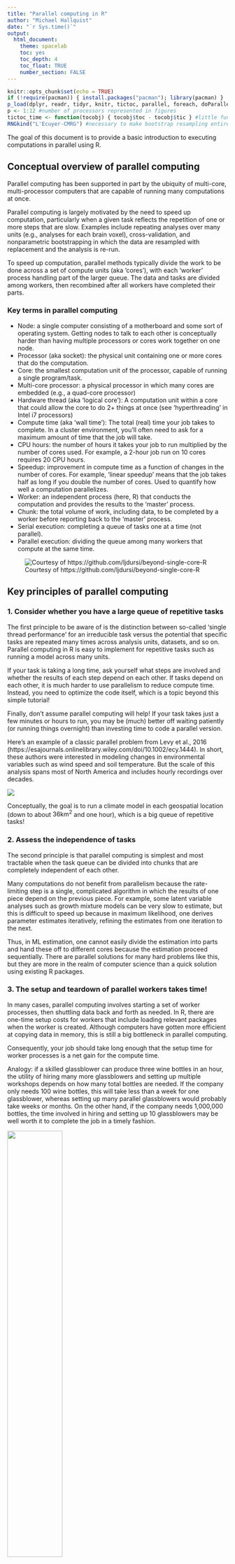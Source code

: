 ```yaml
---
title: "Parallel computing in R"
author: "Michael Hallquist"
date: "`r Sys.time()`"
output:
  html_document:
    theme: spacelab
    toc: yes
    toc_depth: 4
    toc_float: TRUE
    number_section: FALSE
---
```


```r
knitr::opts_chunk$set(echo = TRUE)
if (!require(pacman)) { install.packages("pacman"); library(pacman) }
p_load(dplyr, readr, tidyr, knitr, tictoc, parallel, foreach, doParallel)
p <- 1:12 #number of processors represented in figures
tictoc_time <- function(tocobj) { tocobj$toc - tocobj$tic } #little function to compute elapsed time from tictoc::toc() return
RNGkind("L'Ecuyer-CMRG") #necessary to make bootstrap resampling entirely comparable across jobs
```

The goal of this document is to provide a basic introduction to executing computations in parallel using R.

## Conceptual overview of parallel computing

Parallel computing has been supported in part by the ubiquity of multi-core, multi-processor computers that are capable of running many computations at once.

Parallel computing is largely motivated by the need to speed up computation, particularly when a given task reflects the repetition of one or more steps that are slow. Examples include repeating analyses over many units (e.g., analyses for each brain voxel), cross-validation, and nonparametric bootstrapping in which the data are resampled with replacement and the analysis is re-run.

To speed up computation, parallel methods typically divide the work to be done across a set of compute units (aka 'cores'), with each 'worker' process handling part of the larger queue. The data and tasks are divided among workers, then recombined after all workers have completed their parts.

### Key terms in parallel computing

- Node: a single computer consisting of a motherboard and some sort of operating system. Getting nodes to talk to each other is conceptually harder than having multiple processors or cores work together on one node.
- Processor (aka socket): the physical unit containing one or more cores that do the computation. 
- Core: the smallest computation unit of the processor, capable of running a single program/task.
- Multi-core processor: a physical processor in which many cores are embedded (e.g., a quad-core processor)
- Hardware thread (aka 'logical core'): A computation unit within a core that could allow the core to do 2+ things at once (see 'hyperthreading' in Intel i7 processors)
- Compute time (aka 'wall time'): The total (real) time your job takes to complete. In a cluster environment, you'll often need to ask for a maximum amount of time that the job will take.
- CPU hours: the number of hours it takes your job to run multiplied by the number of cores used. For example, a 2-hour job run on 10 cores requires 20 CPU hours.
- Speedup: improvement in compute time as a function of changes in the number of cores. For example, 'linear speedup' means that the job takes half as long if you double the number of cores. Used to quantify how well a computation parallelizes.
- Worker: an independent process (here, R) that conducts the computation and provides the results to the 'master' process.
- Chunk: the total volume of work, including data, to be completed by a worker before reporting back to the 'master' process.
- Serial execution: completing a queue of tasks one at a time (not parallel).
- Parallel execution: dividing the queue among many workers that compute at the same time.

![Courtesy of https://github.com/ljdursi/beyond-single-core-R](../img/sockets-cores.png)

## Key principles of parallel computing

### 1. Consider whether you have a large queue of repetitive tasks

The first principle to be aware of is the distinction between so-called 'single thread performance' for an irreducible task versus the potential that specific tasks are repeated many times across analysis units, datasets, and so on. Parallel computing in R is easy to implement for repetitive tasks such as running a model across many units.

If your task is taking a long time, ask yourself what steps are involved and whether the results of each step depend on each other. If tasks depend on each other, it is much harder to use parallelism to reduce compute time. Instead, you need to optimize the code itself, which is a topic beyond this simple tutorial!

Finally, don't assume parallel computing will help! If your task takes just a few minutes or hours to run, you may be (much) better off waiting patiently (or running things overnight) than investing time to code a parallel version.

Here's an example of a classic parallel problem from Levy et al., 2016 (https://esajournals.onlinelibrary.wiley.com/doi/10.1002/ecy.1444). In short, these authors were interested in modeling changes in environmental variables such as wind speed and soil temperature. But the scale of this analysis spans most of North America and includes hourly recordings over decades.

![](../img/levy_geospatial.png)

Conceptually, the goal is to run a climate model in each geospatial location (down to about $36\textrm{km}^2$ and one hour), which is a big queue of repetitive tasks!

### 2. Assess the independence of tasks

The second principle is that parallel computing is simplest and most tractable when the task queue can be divided into chunks that are completely independent of each other.

Many computations do not benefit from parallelism because the rate-limiting step is a single, complicated algorithm in which the results of one piece depend on the previous piece. For example, some latent variable analyses such as growth mixture models can be very slow to estimate, but this is difficult to speed up because in maximum likelihood, one derives parameter estimates iteratively, refining the estimates from one iteration to the next.

Thus, in ML estimation, one cannot easily divide the estimation into parts and hand these off to different cores because the estimation proceed sequentially. There are parallel solutions for many hard problems like this, but they are more in the realm of computer science than a quick solution using existing R packages.

### 3. The setup and teardown of parallel workers takes time!

In many cases, parallel computing involves starting a set of worker processes, then shuttling data back and forth as needed. In R, there are one-time setup costs for workers that include loading relevant packages when the worker is created. Although computers have gotten more efficient at copying data in memory, this is still a big bottleneck in parallel computing.

Consequently, your job should take long enough that the setup time for worker processes is a net gain for the compute time. 

Analogy: if a skilled glassblower can produce three wine bottles in an hour, the utility of hiring many more glassblowers and setting up multiple workshops depends on how many total bottles are needed. If the company only needs 100 wine bottles, this will take less than a week for one glassblower, whereas setting up many parallel glassblowers would probably take weeks or months. On the other hand, if the company needs 1,000,000 bottles, the time involved in hiring and setting up 10 glassblowers may be well worth it to complete the job in a timely fashion.

![](../img/few_bottles.jpg){width=50%}

**versus**

![](../img/wine_cellar.jpg){width=50%}

A corollary of the setup/teardown principle is that workers should be given substantial work to do on every iteration. If a worker is repeatedly handed a task that takes only milliseconds to complete, the worker will spend most of its time shuttling data back and forth, which may be slower than running a task serially. For example, if you need to run 10 models for 1000 data units (e.g., brain regions) and each model takes 2 seconds, it is usually better to parallelize over the models (1000 units per worker) than the other way around. Though this means you can only scale to 10 processors. The alternative is to chunk compute tasks manually (see below).

### 4. Keep an eye on memory usage by workers

Although R provides some convenience tools to reduce the amount of data transferred to workers, you have to keep an eye on this yourself. That is, be sure that each worker has only the smallest amount of 'stuff' needed to do its work. By 'stuff,' I mean, data, packages, and code that are required to complete the task. See `.noexport` in the `foreach` package. Likewise, use Activity Monitor on mac, 'top' on Linux, or 'Task Manager' on Windows to monitor things. You can also call `object.size` to examine one object, `gc` to clean up memory manually, or `pryr::mem_used()` to look at total memory used by a given R process.

For additional guidance see Hadley Wickham's guide: <http://adv-r.had.co.nz/memory.html>.

### 5. Parallel computing over a queue is a classic split-apply-combine problem

Credit: Jonathan Dursi <https://github.com/ljdursi/beyond-single-core-R/>

Popularized by Hadley Wickham, the split-apply-combine nomenclature has become a model for thinking about data analysis in the R tidyverse.

Split the data set up into relevant sub-sets; apply some analysis to it; combine the results.

This is exactly the way to think about scalable data analysis.  Split the data - 
or tasks on that data - up between computing elements; do the analyses; then combine
the results somehow.

The details depend a great deal on the analyses (and the nature of the data.)

![](../img/split-apply-combine.png){width=30%}

## Considering and testing speedup

If the total compute time needed to process a queue scales linearly with the number of cores used in parallel, we say the problem has 'linear speedup.' This is the *best case scenario*, sometimes referred to as an 'embarrassingly parallel' problem. Much of the time, however, the compute time hits an asymptotic wall where the benefits of using additional cores are outweighed by the costs of coordinating information flow among so many workers. Although the details are beyond the scope of this tutorial, this asymptotic function may follow Amdal's law:

### Amdal's law

$$
T \approx \left ( f + \frac{1 - f}{P} \right )
$$

where $T$ is the compute time, $f$ is the proportion of computation time that must be performed serially, and $P$ is the number of cores.

This asymptotic pattern reflects that part of the overhead of distributing data to and assembling results from each worker needs to be done serially by the 'master' process. The asymptote is even lower (i.e., speedup is worse) if the data and results must be transferred over the network to different nodes, rather than running on one node with shared memory (RAM).

```r
#code from: https://github.com/ljdursi/beyond-single-core-R/
amdall.efficiency <- function(f,p) (1./p) / (f + (1.-f)/p)
serial.fracs <- seq(0.,.75,by=.15)
eff <- matrix(nrow=length(serial.fracs), ncol=length(p))
for (i in 1:length(serial.fracs)) {
  eff[i,] <- sapply(p, function(np) amdall.efficiency(serial.fracs[i], np))
}
matplot(t(eff), type = c("b"), pch=16, xlab="Number of Processors", ylab="Efficiency", col=1:6)
legend("topright", legend = serial.fracs,  pch=16, col=1:6, title="Serial Fraction")
```

### How to approach speedup testing

The first step in testing speedup is typically to estimate the speed of single-threaded computation on a smaller queue. For example, if you have 50 million items in the queue (e.g., models x datasets x bootstrap samples), how many can one core clear in 10 minutes? This gives you an estimate of how many cores you may wish to consider and how long the compute time will be in parallel. Note that the single-threaded performance doesn't account for the slowdown associated with distributing information among the workers (Amdal's law).

*Note*: testing speedup is probably only worth the time investment if you anticipate the full analysis taking a very long time, even in parallel. For example, if your initial tests suggest that a single thread can clear 1,000 items from the queue in 30 minutes and you have 20 million items, it's probably worth it because your estimated compute time is 10,000 hours, or about 417 days... On the other hand, if you think the serial compute time is closer to 40 hours, you might try using nearly all the cores on your machine/node (e.g., 4 or 8) and see how things go.

For testing speedup, you usually want to use a smaller, but representative, subset of the data. For example, if you will be running multilevel models for 1000 nonparametric bootstrap samples and are considering using between 2 and 20 cores, you might start by looking at speedup on 20 or 40 datasets, or you might try running the models on a subset of the observations. For example, instead of estimating the model with the actual $N$ (e.g., 50,000), run the full analysis on a random sample of 5,000. This will give you a sense of speedup without the potentially long wait time of running the full analysis.

## Basic parallelism in R using the parallel package

Since R 2.14, the `parallel` package has been a useful tool for parallel computing in 'base R' (i.e., no add-on packages needed). The `parallel` package provides a low-burden approach to parallel computing by extending conventional `*apply` functions in `R` (e.g., `lapply` or `apply`). Because the `*apply` family is already organized around a loop structure (e.g., over rows in a matrix or elements of a list), the parallel variants simply divide the work among 2+ worker processes, which can be started and managed by the package without your involvement.

As a motivating example (adapted from Matt Jones' [parallel R tutorial](https://nceas.github.io/oss-lessons/parallel-computing-in-r/parallel-computing-in-r.html)), 
let's consider estimating a model in which we predict whether an iris (flower)  is a 'setosa' species or a 'versicolor' species as a function of the flower's sepal length. This will be a logistic model in which we predict the probability of being a setosa given the sepal length.

We'll start by looping over samples using a `for` loop, which is not the 'right' way to do this, even though it is often convenient. Why is this potentially bad? A loop in `R` is evaluated code in which, conceptually, each line of the loop is evaluated and interpreted in sequence. As you go from one iteration to the next, the code is evaluated over and over. Depending on how much code is in the loop, it can be slower, occasionally substantially, compared to the corresponding `*apply` function. Details of this are beyond the scope of the tutorial, but see here: https://stackoverflow.com/questions/2275896/is-rs-apply-family-more-than-syntactic-sugar. 

### Sidebar on loops: when parallelism is not the answer to compute time

I'm not anti-loops. Sometimes a loop is just as fast as an `*apply` call and is much more intuitive to read. There are, however, a few cases where a loop is a terrible idea:

1. Building up a very large object one iteration at a time (e.g., adding 1 million rows to a `data.frame` one at a time).
2. Populating selected cells of a large array one at a time, especially in a nested loop (e.g., in spatial data such as fMRI).
3. Computing something sequentially that could be computed all at once. The latter is called 'vectorized' computation because the operation works with an entire vector or matrix at once, rather than individual steps in a loop.

Here's an example of a bad loop using simulated data for 1000 'people' and 200 'variables.' Imagine that we want the 200 x 200 correlation matrix. We could compute each cell in the matrix sequentially, or we could pass the entire data matrix to the `cor` function at once. Which will be faster?

```r
#made up data with 1000 'people' and 200 'variables'
random_data <- matrix(rnorm(200000), nrow=1000)

tic("vectorized cor() on whole data matrix")
cor_mat <- cor(random_data)
vec_time <- toc()
```
And now in a double for loop...
```r
cor_mat <- matrix(NA, nrow=ncol(random_data), ncol=ncol(random_data)) #empty 200 x 200 matrix
tic("cell-by-cell correlation using double for loop")
for (i in 1:nrow(cor_mat)) {
  for (j in 1:ncol(cor_mat)) {
    cor_mat[i,j] <- cor(random_data[,i], random_data[,j])
  }
}
seq_time <- toc()
```

```r
cat("The sequential version is: ", tictoc_time(seq_time)/tictoc_time(vec_time), "x slower than the vectorized version!\n", sep="")
```

The solution here is not to make the computation parallel, but to use the already-vectorized function `cor` to do the work. The take home is: if you can avoid loops in favor of vectorized (all-at-once) operations, you (almost always) should!

### Quick example of mclapply

Okay, let's get back on track with our bootstrapping example using a serial approach.

```r
iris_2species <- iris %>% dplyr::filter(Species != "virginica")
bootstrap_samples <- 10000
nobs <- nrow(iris_2species)

set.seed(1001) #for synchronizing bootstrap resampling precisely across different methods
tic("for loop bootstrapping")
res <- data.frame()
for (trial in 1:bootstrap_samples) {
  ind <- sample(nobs, nobs, replace=TRUE) #indices for resampling with replacement
  shuf_df <- iris_2species[ind,]
  
  m_out <- suppressWarnings(glm(Species ~ Sepal.Length, shuf_df, family="binomial"))
  res <- rbind(res, broom::tidy(m_out)) #handy function for building data.frame of model coefficients
}
serial_time <- toc()
```
About 30 seconds on this machine... Could we do better?

Here's the equivalent using `lapply` (note that the `map` function in the `purr` package would be pretty helpful here, too).

```r
set.seed(1001)
tic("bootstrapping with lapply")
res_lapply <- lapply(1:bootstrap_samples, function(trial) {
    ind <- sample(nobs, nobs, replace=TRUE) #indices for resampling with replacement
    shuf_df <- iris_2species[ind,]
    
    m_out <- suppressWarnings(glm(Species ~ Sepal.Length, shuf_df, family="binomial"))
    broom::tidy(m_out) #handy function for building data.frame of model coefficients
})


#note that res is currently a list of data.frames from each iteration. We want to combine these into a single data.frame
res_lapply <- dplyr::bind_rows(res_lapply)

lapply_time <- toc()
```

Note how much faster `lapply` is in this case (about 33%)! We'd have to do further code analysis to understand the details, but my strong hunch is that slowly growing the `res` object using repeated rbind calls generates a lot of unnecessary overhead.

Moving onto the parallel computing with `mclapply`, let's start by figuring out how many cores we could potentially abuse on this machine:

```r
detectCores()
```
(I get 8 here on my MacBook Pro. You may get a different number.)

Note, however, that this number typically includes so-called 'logical cores' (i.e., a hardware thread) in which independent computations can occur nearly simultaneously within a single core (most common on Intel i7 processors, which support 'hyperthreading'). Usually, this is a good upper bound, but if you want to restrict yourself to physical cores, specify:

```r
detectCores(logical = FALSE)
```

The `mclapply` and `parLapply` functions in the `parallel` package provide convenient parallel equivalent of `lapply`. What's the difference?

* `mclapply` does not actually work in parallel on Windows... it just runs serially (this has to do with how workers are managed)
* `mclapply` sets up the pool of worker processes itself using the `mc.cores` argument, then shuts them down when this computation completes
* `mclapply` uses a 'fork cluster' (see below), which means that objects and packages from the master are automatically available.
* `parLapply` expects you to have setup a pool of workers yourself, typically using the `makeCluster` function. You pass in this pool as an argument to `parLapply`.
* `parLapply` uses a 'socket cluster' by default, if you use the `makeCluster` function to setup the workers. In this case, packages and objects are not automatically sent to the workers. If you want similar functionality to `mclapply`, use `makeForkCluster`.

Why would one choose `mclapply` or `parLapply`? If you have a number of different computations that will complete in parallel, but at different points in the script, it's probably best to setup the worker pool yourself once and using `parLapply`, rather than having `mclapply` set it up each time (see points above about the overhead of creating worker processes). Likewise, if you're on Windows, `parLapply` is clearly the way to go. The convenience of `mclapply` is that you don't have to manage the setup and teardown of workers.

In short, I would recommend managing the pool yourself and using `parLapply` in most cases. It requires more manual input, but also gives you greater control. But let's see the value of `mclapply`.

```r
nworkers <- detectCores() #for this example, use all cores on this machine.
set.seed(1001) #for synchronizing bootstrap resampling precisely across different methods
tic(paste("bootstrapping using mclapply and", nworkers, "workers"))
res_mclapply <- mclapply(1:bootstrap_samples, function(trial) {
    ind <- sample(nobs, nobs, replace=TRUE) #indices for resampling with replacement
    shuf_df <- iris_2species[ind,]
    
    m_out <- suppressWarnings(glm(Species ~ Sepal.Length, shuf_df, family="binomial"))
    broom::tidy(m_out) #handy function for building data.frame of model coefficients
}, mc.cores=nworkers) #use all the cores on this machine
res_mclapply <- dplyr::bind_rows(res_mclapply)
mclapply_time <- toc()
```

And here is the equivalent with `parLapply`:

```r
tic(paste("bootstrapping using parLapply and", nworkers, "workers"))
cl <- makeCluster(nworkers)
clusterSetRNGStream(cl, 1001) #make the bootstrapping exactly the same as above to equate computation time
clusterExport(cl, c("nobs", "iris_2species")) #note that by default, objects are not shared with workers -- we need to 'export' them manually
res_parLapply <- parLapply(cl, 1:bootstrap_samples, function(trial) {
    ind <- sample(nobs, nobs, replace=TRUE) #indices for resampling with replacement
    shuf_df <- iris_2species[ind,]
    
    m_out <- suppressWarnings(glm(Species ~ Sepal.Length, shuf_df, family="binomial"))
    broom::tidy(m_out) #handy function for building data.frame of model coefficients
})

res_parLapply <- dplyr::bind_rows(res_parLapply)

stopCluster(cl)
parLapply_time <- toc()
```

```r
#equating RNG seeds not working as expected in mclapply and parLapply (come back later)
#all.equal(res_lapply$estimate, res_parLapply$estimate)
#all.equal(res_lapply$estimate, res_mclapply$estimate)
#all.equal(res_lapply$estimate, res$estimate)
```

Here is the summary of timing with different methods:

```r
timing <- tribble(
  ~method, ~time,
  "for loop", tictoc_time(serial_time),
  "lapply", tictoc_time(lapply_time),
  "mclapply", tictoc_time(mclapply_time),
  "parLapply", tictoc_time(parLapply_time)
)

kable(timing)
```

Why is `mclapply` somewhat faster? The short answer is that the workers for `mclapply` are started using a 'fork', where the workers for `makeCluster` are started using a 'socket'.

### Forking (not on Windows)

In the parallel package, there is a fundamental difference between a 'socket' cluster and a 'fork' cluster. A 'socket' cluster starts individual R processes by running the `Rscript` command on the target, which can be on the same machine (typically), or can be on another node. If the target is another node, the data and communication typically travel over the ssh (secure shell) protocol. This is done by 'serializing' objects, which is a bit like dehydrating them so that they can be sent over the network, and then 'deserialized' (rehydrated) by the master process. (See below for details about multi-node computation.)

Note that by default, `makeCluster` calls `makePSOCKcluster` behind the scenes. As the documentation (`?makeCluster`) notes: 

```
‘makePSOCKcluster’ is an enhanced version of ‘makeSOCKcluster’ in
     package ‘snow’.  It runs ‘Rscript’ on the specified host(s) to set
     up a worker process which listens on a socket for expressions to
     evaluate, and returns the results (as serialized objects).
```

The 'PSOCK' stands for POSIX socket, which is an old Unix term for a process that listens on a certain address (port) on your computer for communications. By contrast, a 'fork' cluster starts R processes using a 'fork process', which essentially creates a clone of the original (R) process without copying any of the memory used by the process. Instead, both the 'parent' process and the spawned 'child' process can refer to the same address space in the system's memory. Forking is available on Unix-like systems including Linux and Mac, but is not available on Windows. The benefit of a fork is that the overhead of setting up objects in the R environment is minimal and you also don't have to setup the environment yourself. Fork clusters can also be a boon to memory management/overhead as long as you do not modify large objects in the R environment. That is, if you leave the large objects alone, the system will not have to use additional RAM to represent them because all forks can point to the same address.

![](../img/fork.png)

The downside is that forks have to live on the same node (unlike the socket cluster) because they share memory. See below for details about multi-node parallelism (e.g., on Penn State's ICS ACI clusters).

### parLapply using a fork cluster

We can explicitly request a fork cluster, while still having the manual control of `parLapply` using the `makeForkCluster` function. This also means we can skip the `clusterExport` call because the memory between child processes is shared using a fork (assuming you don't modify the object). Note that this code is otherwise the same as the `parLapply` chunk above.

```r
tic(paste("bootstrapping using parLapply, fork cluster, and", nworkers, "workers"))
cl <- makeForkCluster(nworkers)
clusterSetRNGStream(cl, 1001) #make the bootstrapping exactly the same as above to equate computation time
res_parLapply_fork <- parLapply(cl, 1:bootstrap_samples, function(trial) {
    ind <- sample(nobs, nobs, replace=TRUE) #indices for resampling with replacement
    shuf_df <- iris_2species[ind,]
    
    m_out <- suppressWarnings(glm(Species ~ Sepal.Length, shuf_df, family="binomial"))
    broom::tidy(m_out) #handy function for building data.frame of model coefficients
})

res_parLapply_fork <- dplyr::bind_rows(res_parLapply_fork)

stopCluster(cl)
parLapply_fork_time <- toc()

```

We see some improvement using the explicit fork cluster, but may not get to the level of `mclapply` because the latter uses low level functions such as `mcfork` to get the parallelism done. Nevertheless, this overhead difference is small, and you wouldn't expect it to increase with longer computation jobs (hours, days) since it's a one-time setup cost.

```r
timing <- bind_rows(timing,
  tibble(method="parLapply_fork", time=tictoc_time(parLapply_fork_time)))

kable(timing)
```


### Other handy functions in the parallel package

In addition to `parLapply` and `mclapply`, the `parallel` package offers many other parallel equivalents of base R functions. In particular:

* `parSapply` is the equivalent of `sapply` (which is largely like lapply, but with an attempt to simplify the returned structure)
* `parApply` is the equvalent tof `apply` (iterate of dimensions of a `matrix` or `array`)
* `parRapply` iterates over rows of a matrix in parallel; essentially the equivalent of apply(x, 1, FUN)
* `parCapply` iterators over columns of a matrix in parallel; essentially the equivalent of apply(x, 2, FUN)

There are also 'load-balancing' versions of many of these functions ending in "LB" (e.g., `parLapplyLB`). These keep an eye on the availability of worker processes, distributing additional work to workers that are idle. This is useful when iterations of the individual calculations vary substantially in compute time. But it has the downside that jobs are distributed to workers one at a time, so there could be much higher memory transfer overhead (i.e., slower).

To run a given chunk of code identically on all workers, use `clusterEvalQ`. For example, if we wish to load a library on all workers one time, we should use something like this:

```r
clusterEvalQ(cl, library(igraph))
```

Note that this is useful for one-time execution. You wouldn't want to run the above chunk in a `par*apply` function because then it would be evaluated on each iteration, which could slow things down.


## Extending parallel computing using the foreach and doParallel packages

The `par*apply` family is handy for parallel execution, but keeps you tethered to the `*apply` family from R. If you want a more general mechanism for parallel computing that stay closer to the conventional `for` loop, use the `foreach` package. Conceptually, this package seeks to create a parallel version of the for loop, allowing potentially more intuitive syntax and finer control over how the results from each iteration are combined.

Another difference from the `parallel` package is that you need to 'register' the parallel workers after you've set them up. This mostly just tells `foreach` where to look for resources.

Rather than get into all of the nitty gritty, I'll just give you an example here of how to achive the same bootstrapping results above within the `foreach` package. More information is provided here: <https://cran.r-project.org/web/packages/doParallel/vignettes/gettingstartedParallel.pdf>

```r
tic(paste("bootstrapping using foreach function with a fork cluster, and", nworkers, "workers"))
cl <- makeForkCluster(nworkers)
clusterSetRNGStream(cl, 1001) #make the bootstrapping exactly the same as above to equate computation time
registerDoParallel(cl) #tell foreach to use this cluster

#note the use of '.packages' explicitly tells foreach what packages are needed inside workers
res_foreach_fork <- foreach(trial=1:bootstrap_samples, .packages="broom", .inorder=TRUE) %dopar% {
    ind <- sample(nobs, nobs, replace=TRUE) #indices for resampling with replacement
    shuf_df <- iris_2species[ind,]
    
    m_out <- suppressWarnings(glm(Species ~ Sepal.Length, shuf_df, family="binomial"))
    broom::tidy(m_out) #handy function for building data.frame of model coefficients
}

res_foreach_fork <- dplyr::bind_rows(res_foreach_fork)

stopCluster(cl)
foreach_fork_time <- toc()
```

Here's the updated timing:
```r
timing <- bind_rows(timing,
  tibble(method="foreach_fork", time=tictoc_time(foreach_fork_time)))

kable(timing)
```


### Key arguments to foreach function

The `foreach` function accepts a number of handy arguments, including:

* `.packages` tells `foreach` to ensure that all specified packages are loaded inside workers
* `.export` tells `foreach` to export specific objects to workers. Note: foreach tries to figure this out itself based on what code is inside the loop curly braces `{}`. But if there are subsidiary functions that are not evident, you may need to export these explicitly.
* `.noexport` tells `foreach` not to export the specified variables to workers. This helps to reduce memory footprint in workers and give you control over mitigating how much RAM is demanded by each worker.
* `.inorder` is `TRUE/FALSE` and denotes whether the reassembled data need to be in the same order as the original. If `FALSE`, the data are reassembled as the 'come in' from the workers, which can speed things up slightly depending on circumstance.
* `.combine` is the function that should be used to combine individual outputs from the workers. Examples: `c()`, `rbind()`.
* `.multicombine` is `TRUE/FALSE` and denotes whether the `.combine` function can accept many arguments. For example, `rbind` accepts many inputs `rbind(...)`.

You can also specify a custom function for combining results, which is handy if you want things to be in a very specific format. For example, in an fMRI analysis, I wanted to combine network-wise results along the 4th dimension, where dimensions 1, 2, 3 were x, y, and z in the spatial domain.

```r
comb4d <- function(...) { abind(..., along=4) }
masks <- foreach(ic=tmap_filenames, .inorder=TRUE, .combine=comb4d, 
                 .multicombine=TRUE, .packages=c("fmri")) %dopar% {
  ##do stuff here
}
```

### Serial execution in foreach

Another handy feature is that you can request that the code be executed serially, not in parallel, with the simple switch from `%dopar%` to `%do%`. Why would you want to do this? The main use of this (in my mind) is to prototype and debug the code serially, using `%do%` on a smaller set of data (e.g., `foreach(i = 1:2)` instead of `foreach(i = 1:100000000)`), since in serial execution you can see what's printed to the screen and you can use interactive debugging tools like `browser()` to help you identify problems. Once you've got this working satisfactorily, switch to `%dopar%` and go get coffee!

In addition, there are cases where you need determine serial versus parallel execution inside a function, where you don't want to go mucking around with code once it's working. In this case, note that there is `registerDoSEQ()`, which explicitly tells `foreach` to execute serially even if `%dopar%` is encountered.

Example:

```r
do_crazy_computations <- function(data, ncpus=2) {
  require(foreach)
  
  if (ncpus > 1) {
    clusterobj <- makePSOCKcluster(ncpus)
    cat(" running parallel")
    registerDoParallel(clusterobj)
    on.exit(try(stopCluster(clusterobj)))    
  } else {
    cat("running sequentially")
    registerDoSEQ()
  }
  
  x <- foreach(iter(data)) %dopar% {
    #this will run serially anyhow if ncpus==1
  }
}
```

Actual exampled embedded here: <https://github.com/PennStateDEPENdLab/clinical_network_sim/blob/master/simulate_clingraph.R>

## Trapping errors to avoid crashing the whole parallel process

One somewhat infuriating aspect of parallelism in R is that the process may crash in a worker, but the rest solider on as if nothing happened. Once things wrap up, however, you'll get message such as: 

```
Error in { : task 1 failed - "object 'B' not found"
```

And you'll have nothing to show for your work! That is, the output (object) you're trying to create will be empty because the process failed. It could be many hours until you hit this snag. The short version is that you should try to catch (aka 'trap') errors as they arise, handling them gracefully by returning some value (e.g., `NA` or `NULL` to denote a failure) in the resulting out.

The primary mechanism for this is the `tryCatch` function in R. Check it out! Here's a very simple example of a worker funciton that estimates a multilevel model, but returns `NULL` if things fail:

```r
#worker function for fitting lmer and returning essential statistics
lmer_df <- function(f, df, mname, REML=FALSE) {
  
  #disable REML by default to allow for AIC comparisons
  #use tryCatch to handle model fitting failures gracefully, avoiding broader crashes of computation loop
  m <- tryCatch(lmer(f, df, REML=REML), error=function(e) { print(e); return(NULL) })
  if (!is.null(m)) {
    ret_df <- broom::tidy(car::Anova(m, type=3)) %>% mutate(group="anova") %>% bind_rows(broom::tidy(m))
    ret_df$Time <- df$Time[1]; ret_df$Freq <- df$Freq[1]; ret_df$model <- mname; ret_df$AIC <- AIC(m)
    diag <- ad.test(resid(m)) #anderson darling normality test
    ret_df$resid_W <- diag$statistic; ret_df$resid_p <- diag$p.value
    
    #DHARMa checks on residuals
    dout <- simulateResiduals(fittedModel = m, refit = FALSE, n=500)
    uniftest <- testUniformity(dout)
    ret_df$simresid_KS_D=uniftest$statistic; ret_df$simresid_KS_p=uniftest$p.value     
    
    return(ret_df)
  } else {
    return(NULL)
  }
}
```

This comes from the longer [worked example](../R/clock_MEG_lmer.R) of large-scale parallel computing in R.

## Multi-node parallelism

If you have very large parallel computing problems that are likely to scale well beyond one node (i.e., physical machine), a socket cluster can launch worker processes on separate nodes, communicating with these over the network. This depends on handling authentication among the machines, typically using ssh. This is much easier if you have ssh public key authentication setup among the nodes since that prevents the cluster from needing passwords at startup.

If you are using a Portable Batch System (PBS) cluster, which use 'torque' or 'moab' schedulers to handling high-performance computing, you should have access to an environment variable called `PBS_NODEFILE` inside your compute session (i.e., when the job is launched by the scheduler). You can pass a character vector of the 

```r
f <- Sys.getenv('PBS_NODEFILE')
nodelist <- if (nzchar(f)) readLines(f) else rep('localhost', 3) #fall back to a 3-worker setup on this machine if nodefile missing

cat("Node list allocated to this job\n")
print(nodelist)
```

Here, we have been allocated compute space on two separate nodes (0232, 0236).
```[1] "comp-sc-0236" "comp-sc-0236" "comp-sc-0232" "comp-sc-0232"```

```r
#launch processes on the corresponding nodes
cl <- makePSOCKcluster(nodelist, outfile='')
```

## Stuff to be aware of that goes beyond this basic intro

### Iterators

The `foreach` package was developed alongside the `iterators` package. The latter provides handy tools for dividing large datasets into chunks, then passing these chunks to workers. This prevents workers from needing access to the whole (potentially huge) object. For example, you can iterate over rows of a large data.frame or elements of a huge list.

See here: <https://cran.r-project.org/web/packages/iterators/vignettes/iterators.pdf>

### Chunking large objects manually

Relatedly, note that it is sometimes useful to get involved directly in how the data are chunked prior to sending them to workers. To cut down on the back-and-forth between master and worker and processes, it's often useful to send a big chunk at once. This can be accomplished by using the `split` function in base R to split data into chunks. Or you can use the `iter` function (and its cousins) from the `iterators` package.

```r
vv <- data.frame(x1=rnorm(1000), x2=rnorm(1000))
ncores <- 6
chunked_df <- iter(vv, by="row", chunksize=40) #each worker processes 40 rows at a time
result <- foreach(to_compute=chunked_df) %dopar% {
  #do stuff here
}
```

### Nested parallelism

Finally, there is the possibility to use 'nested parallelism' if a compute task varies over multiple dimensions (e.g., rows and columns, or spatial locations in the brain). This is essentially the parallel equivalent of double (or triple ) for loop, and it relates to the idea of 'loop unrolling' where you spread out the iterations of multiple loops into a single vector. If you might be in this situation, see this documentation: <https://cran.r-project.org/web/packages/foreach/vignettes/nested.pdf>.